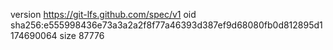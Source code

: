 version https://git-lfs.github.com/spec/v1
oid sha256:e555998436e73a3a2a2f8f77a46393d387ef9d68080fb0d812895d1174690064
size 87776
